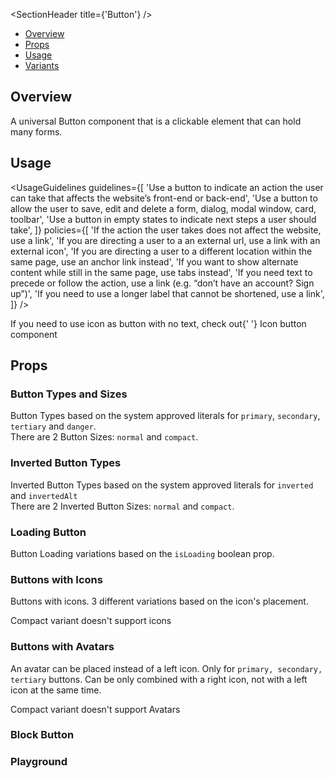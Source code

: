 

<Meta of={ButtonStories} />

<SectionHeader title={'Button'} />

- [Overview](#overview)
- [Props](#props)
- [Usage](#usage)
- [Variants](#variants)

## Overview

A universal Button component that is a clickable element that can hold many forms.

## Usage

<UsageGuidelines
  guidelines={[
    'Use a button to indicate an action the user can take that affects the website’s front-end or back-end',
    'Use a button to allow the user to save, edit and delete a form, dialog, modal window, card, toolbar',
    'Use a button in empty states to indicate next steps a user should take',
  ]}
  policies={[
    'If the action the user takes does not affect the website, use a link',
    'If you are directing a user to a an external url, use a link with an external icon',
    'If you are directing a user to a different location within the same page, use an anchor link instead',
    'If you want to show alternate content while still in the same page, use tabs instead',
    'If you need text to precede or follow the action, use a link (e.g. “don’t have an account? Sign up”)',
    'If you need to use a longer label that cannot be shortened, use a link',
  ]}
/>

<Tip>
  If you need to use icon as button with no text, check out{' '}
  <LinkTo kind="/Updated Components/Buttons/IconButton">Icon button</LinkTo> component
</Tip>

## Props

<ArgTypes of={Button} />

<SubsectionHeader title="Variants" />

### Button Types and Sizes

Button Types based on the system approved literals for `primary`, `secondary`, `tertiary` and `danger`.<br/>
There are 2 Button Sizes: `normal` and `compact`.

<Canvas of={ButtonStories.ButtonTypes} />

### Inverted Button Types

Inverted Button Types based on the system approved literals for `inverted` and `invertedAlt`<br/>
There are 2 Inverted Button Sizes: `normal` and `compact`.

<Canvas isInverted of={ButtonStories.InvertedButtonTypes} />

### Loading Button

Button Loading variations based on the `isLoading` boolean prop.

<Canvas of={ButtonStories.LoadingButton} />

### Buttons with Icons

Buttons with icons. 3 different variations based on the icon's placement.

<Tip>Compact variant doesn't support icons</Tip>

<Canvas of={ButtonStories.ButtonsWithIcons} />

### Buttons with Avatars

An avatar can be placed instead of a left icon. Only for `primary, secondary, tertiary` buttons.
Can be only combined with a right icon, not with a left icon at the same time.

<Tip>Compact variant doesn't support Avatars</Tip>

<Canvas of={ButtonStories.ButtonsWithAvatars} />

### Block Button

<Canvas of={ButtonStories.BlockButton} />

### Playground

<Canvas of={ButtonStories.ButtonPlayground} />

